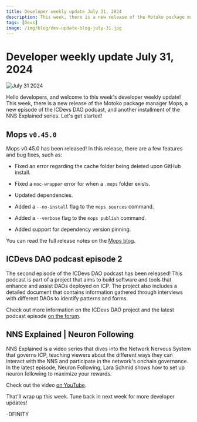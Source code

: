 ```yaml
---
title: Developer weekly update July 31, 2024
description: This week, there is a new release of the Motoko package manager Mops, a new episode of the ICDevs DAO podcast, and another installment of the NNS Explained series.
tags: [Devs]
image: /img/blog/dev-update-blog-july-31.jpg
---
```


# Developer weekly update July 31, 2024

![July 31 2024](../../static/img/blog/dev-update-blog-july-31.jpg)

Hello developers, and welcome to this week's developer weekly update! This week, there is a new release of the Motoko package manager Mops, a new episode of the ICDevs DAO podcast, and another installment of the NNS Explained series. Let's get started!

## Mops `v0.45.0`

Mops v0.45.0 has been released! In this release, there are a few features and bug fixes, such as:

- Fixed an error regarding the cache folder being deleted upon GitHub install.

- Fixed a `moc-wrapper` error for when a `.mops` folder exists.

- Updated dependencies.

- Added a `--no-install` flag to the `mops sources` command.

- Added a `--verbose` flag to the `mops publish` command.

- Added support for dependency version pinning.

You can read the full release notes on the [Mops blog](https://blog.mops.one/2024-07-30-updates).

## ICDevs DAO podcast episode 2

The second episode of the ICDevs DAO podcast has been released! This podcast is part of a project that aims to build software and tools that enhance and assist DAOs deployed on ICP. The project also includes a detailed document that contains information gathered through interviews with different DAOs to identify patterns and forms.

Check out more information on the ICDevs DAO project and the latest podcast episode [on the forum](https://forum.dfinity.org/t/icdevs-org-daos-project/32840).

## NNS Explained | Neuron Following

NNS Explained is a video series that dives into the Network Nervous System that governs ICP, teaching viewers about the different ways they can interact with the NNS and participate in the network's onchain governance. In the latest episode, Neuron Following, Lara Schmid shows how to set up neuron following to maximize your rewards.

Check out the video [on YouTube](https://www.youtube.com/watch?v=6BznC9p3w8w).

That'll wrap up this week. Tune back in next week for more developer updates!

-DFINITY